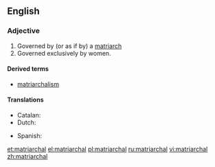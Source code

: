 ==English==

===Adjective===
{{en-adj}}

# Governed by (or as if by) a [[matriarch]]
# Governed exclusively by women.

====Derived terms====
* [[matriarchalism]]

====Translations====
{{trans-top|governed by a matriarch}}
* Catalan: {{t|ca|matriarcal}}
* Dutch: {{t-|nl|matriarchaal}}
{{trans-mid}}
* Spanish: {{t|es|matriarcal}}
{{trans-bottom}}

[[et:matriarchal]]
[[el:matriarchal]]
[[pl:matriarchal]]
[[ru:matriarchal]]
[[vi:matriarchal]]
[[zh:matriarchal]]